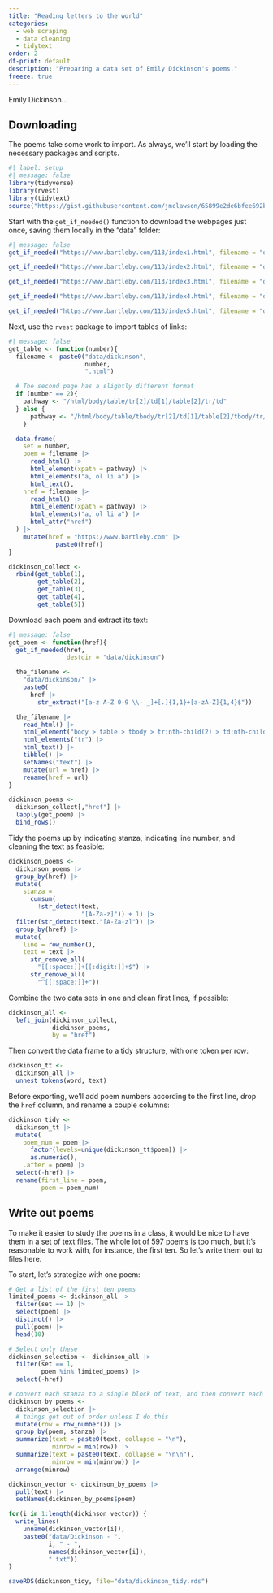 ```yaml
---
title: "Reading letters to the world"
categories: 
  - web scraping
  - data cleaning
  - tidytext
order: 2
df-print: default
description: "Preparing a data set of Emily Dickinson's poems."
freeze: true
---
```


Emily Dickinson...

## Downloading

The poems take some work to import. As always, we'll start by loading the necessary packages and scripts.

```r
#| label: setup
#| message: false
library(tidyverse)
library(rvest)
library(tidytext)
source("https://gist.githubusercontent.com/jmclawson/65899e2de6bfee692b08141a98422240/raw/7c5590377332e427691f2331b69abd58be2141ec/get_if_needed.R")
```

Start with the `get_if_needed()` function to download the webpages just once, saving them locally in the "data" folder:

```r
#| message: false
get_if_needed("https://www.bartleby.com/113/index1.html", filename = "dickinson1.html")

get_if_needed("https://www.bartleby.com/113/index2.html", filename = "dickinson2.html")

get_if_needed("https://www.bartleby.com/113/index3.html", filename = "dickinson3.html")

get_if_needed("https://www.bartleby.com/113/index4.html", filename = "dickinson4.html")

get_if_needed("https://www.bartleby.com/113/index5.html", filename = "dickinson5.html")
```

Next, use the `rvest` package to import tables of links:

```r
#| message: false
get_table <- function(number){
  filename <- paste0("data/dickinson",
                     number,
                     ".html")

  # The second page has a slightly different format
  if (number == 2){
    pathway <- "/html/body/table/tr[2]/td[1]/table[2]/tr/td"
  } else {
      pathway <- "/html/body/table/tbody/tr[2]/td[1]/table[2]/tbody/tr/td"
    }

  data.frame(
    set = number,
    poem = filename |>
      read_html() |>
      html_element(xpath = pathway) |>
      html_elements("a, ol li a") |>
      html_text(),
    href = filename |>
      read_html() |>
      html_element(xpath = pathway) |>
      html_elements("a, ol li a") |>
      html_attr("href")
  ) |>
    mutate(href = "https://www.bartleby.com" |>
             paste0(href))
}

dickinson_collect <-
  rbind(get_table(1),
        get_table(2),
        get_table(3),
        get_table(4),
        get_table(5))
```

Download each poem and extract its text:

```r
#| message: false
get_poem <- function(href){
  get_if_needed(href,
                destdir = "data/dickinson")

  the_filename <-
    "data/dickinson/" |>
    paste0(
      href |>
        str_extract("[a-z A-Z 0-9 \\- _]+[.]{1,1}+[a-zA-Z]{1,4}$"))

  the_filename |>
    read_html() |>
    html_element("body > table > tbody > tr:nth-child(2) > td:nth-child(1) > table:nth-child(3) > tbody") |>
    html_elements("tr") |>
    html_text() |>
    tibble() |>
    setNames("text") |>
    mutate(url = href) |>
    rename(href = url)
}

dickinson_poems <-
  dickinson_collect[,"href"] |>
  lapply(get_poem) |>
  bind_rows()
```

Tidy the poems up by indicating stanza, indicating line number, and cleaning the text as feasible:

```r
dickinson_poems <-
  dickinson_poems |>
  group_by(href) |>
  mutate(
    stanza =
      cumsum(
        !str_detect(text,
                    "[A-Za-z]")) + 1) |>
  filter(str_detect(text,"[A-Za-z]")) |>
  group_by(href) |>
  mutate(
    line = row_number(),
    text = text |>
      str_remove_all(
        "[[:space:]]+[[:digit:]]+$") |>
      str_remove_all(
        "^[[:space:]]+"))
```

Combine the two data sets in one and clean first lines, if possible:

```r
dickinson_all <-
  left_join(dickinson_collect,
            dickinson_poems,
            by = "href")
```

Then convert the data frame to a tidy structure, with one token per row:

```r
dickinson_tt <-
  dickinson_all |>
  unnest_tokens(word, text)
```

Before exporting, we'll add poem numbers according to the first line, drop the `href` column, and rename a couple columns:

```r
dickinson_tidy <-
  dickinson_tt |>
  mutate(
    poem_num = poem |> 
      factor(levels=unique(dickinson_tt$poem)) |> 
      as.numeric(),
    .after = poem) |> 
  select(-href) |> 
  rename(first_line = poem,
         poem = poem_num)
```

## Write out poems

To make it easier to study the poems in a class, it would be nice to have them in a set of text files. The whole lot of 597 poems is too much, but it's reasonable to work with, for instance, the first ten. So let's write them out to files here.

To start, let's strategize with one poem:

```r
# Get a list of the first ten poems
limited_poems <- dickinson_all |> 
  filter(set == 1) |> 
  select(poem) |> 
  distinct() |> 
  pull(poem) |> 
  head(10)

# Select only these
dickinson_selection <- dickinson_all |> 
  filter(set == 1,
         poem %in% limited_poems) |> 
  select(-href)

# convert each stanza to a single block of text, and then convert each poem to a single block and vectorize
dickinson_by_poems <- 
  dickinson_selection |> 
  # things get out of order unless I do this
  mutate(row = row_number()) |> 
  group_by(poem, stanza) |> 
  summarize(text = paste0(text, collapse = "\n"),
            minrow = min(row)) |>
  summarize(text = paste0(text, collapse = "\n\n"),
            minrow = min(minrow)) |>
  arrange(minrow) 

dickinson_vector <- dickinson_by_poems |> 
  pull(text) |> 
  setNames(dickinson_by_poems$poem)

for(i in 1:length(dickinson_vector)) {
  write_lines(
    unname(dickinson_vector[i]),
    paste0("data/Dickinson - ",
           i, " - ",
           names(dickinson_vector[i]),
           ".txt"))
}

saveRDS(dickinson_tidy, file="data/dickinson_tidy.rds")
```
